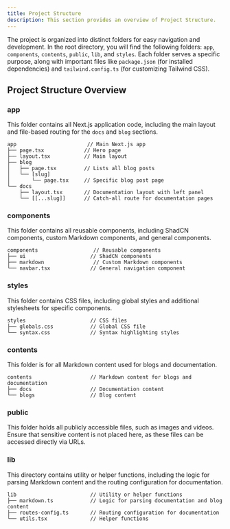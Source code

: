 ```yaml
---
title: Project Structure
description: This section provides an overview of Project Structure.
---
```


The project is organized into distinct folders for easy navigation and development. In the root directory, you will find the following folders: `app`, `components`, `contents`, `public`, `lib`, and `styles`. Each folder serves a specific purpose, along with important files like `package.json` (for installed dependencies) and `tailwind.config.ts` (for customizing Tailwind CSS).

## Project Structure Overview

### app

This folder contains all Next.js application code, including the main layout and file-based routing for the `docs` and `blog` sections.

```
app                       // Main Next.js app
├── page.tsx             // Hero page
├── layout.tsx           // Main layout
├── blog
│   ├── page.tsx         // Lists all blog posts
│   └── [slug]
│       └── page.tsx     // Specific blog post page
└── docs
    ├── layout.tsx       // Documentation layout with left panel
    └── [[...slug]]      // Catch-all route for documentation pages
```

### components

This folder contains all reusable components, including ShadCN components, custom Markdown components, and general components.

```
components                  // Reusable components
├── ui                     // ShadCN components
├── markdown                // Custom Markdown components
└── navbar.tsx             // General navigation component
```

### styles

This folder contains CSS files, including global styles and additional stylesheets for specific components.

```
styles                     // CSS files
├── globals.css            // Global CSS file
└── syntax.css             // Syntax highlighting styles
```

### contents

This folder is for all Markdown content used for blogs and documentation.


```
contents                   // Markdown content for blogs and documentation
├── docs                   // Documentation content
└── blogs                  // Blog content
```

### public

This folder holds all publicly accessible files, such as images and videos. Ensure that sensitive content is not placed here, as these files can be accessed directly via URLs.

### lib

This directory contains utility or helper functions, including the logic for parsing Markdown content and the routing configuration for documentation.

```
lib                        // Utility or helper functions
├── markdown.ts            // Logic for parsing documentation and blog content
├── routes-config.ts       // Routing configuration for documentation
└── utils.tsx              // Helper functions
```

